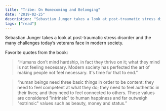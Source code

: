 ```yaml
---
title: "Tribe: On Homecoming and Belonging"
date: "2019-02-25"
description: "Sebastian Junger takes a look at post-traumatic stress disorder and the many challenges today’s veterans face in modern society."
tags: ["read"]
---
```


Sebastian Junger takes a look at post-traumatic stress disorder and the many challenges today’s veterans face in modern society.

Favorite quotes from the book:

> “Humans don’t mind hardship, in fact they thrive on it; what they mind is not feeling necessary. Modern society has perfected the art of making people not feel necessary. It's time for that to end.”

> “human beings need three basic things in order to be content: they need to feel competent at what they do; they need to feel authentic in their lives; and they need to feel connected to others. These values are considered "intrinsic" to human happiness and far outweigh "extrinsic" values such as beauty, money and status.”
